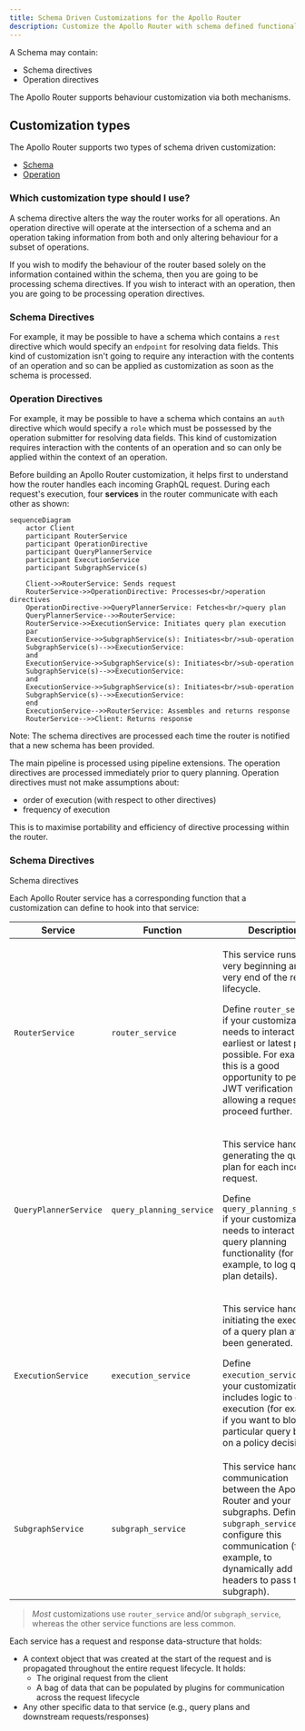 ```yaml
---
title: Schema Driven Customizations for the Apollo Router
description: Customize the Apollo Router with schema defined functionality
---
```


A Schema may contain:
* Schema directives
* Operation directives

The Apollo Router supports behaviour customization via both mechanisms.

## Customization types

The Apollo Router supports two types of schema driven customization:

* [Schema](./schema/)
* [Operation](./operation/)

### Which customization type should I use?

A schema directive alters the way the router works for all operations. An operation directive will operate at the intersection of a schema and an operation taking information from both and only altering behaviour for a subset of operations.

If you wish to modify the behaviour of the router based solely on the information contained within the schema, then you are going to be processing schema directives. If you wish to interact with an operation, then you are going to be processing operation directives.

### Schema Directives

For example, it may be possible to have a schema which contains a `rest` directive which would specify an `endpoint` for resolving data fields. This kind of customization isn't going to require any interaction with the contents of an operation and so can be applied as customization as soon as the schema is processed.

### Operation Directives

For example, it may be possible to have a schema which contains an `auth` directive which would specify a `role` which must be possessed by the operation submitter for resolving data fields. This kind of customization requires interaction with the contents of an operation and so can only be applied within the context of an operation.

Before building an Apollo Router customization, it helps first to understand how the router handles each incoming GraphQL request. During each request's execution, four **services** in the router communicate with each other as shown:

```mermaid
sequenceDiagram
    actor Client
    participant RouterService
    participant OperationDirective
    participant QueryPlannerService
    participant ExecutionService
    participant SubgraphService(s)

    Client->>RouterService: Sends request
    RouterService->>OperationDirective: Processes<br/>operation directives
    OperationDirective->>QueryPlannerService: Fetches<br/>query plan
    QueryPlannerService-->>RouterService: 
    RouterService->>ExecutionService: Initiates query plan execution
    par
    ExecutionService->>SubgraphService(s): Initiates<br/>sub-operation
    SubgraphService(s)-->>ExecutionService: 
    and
    ExecutionService->>SubgraphService(s): Initiates<br/>sub-operation
    SubgraphService(s)-->>ExecutionService: 
    and
    ExecutionService->>SubgraphService(s): Initiates<br/>sub-operation
    SubgraphService(s)-->>ExecutionService: 
    end
    ExecutionService-->>RouterService: Assembles and returns response
    RouterService-->>Client: Returns response
```

Note: The schema directives are processed each time the router is notified that a new schema has been provided.


The main pipeline is processed using pipeline extensions. The operation directives are processed immediately prior to query planning. Operation directives must not make assumptions about:

* order of execution (with respect to other directives)
* frequency of execution

This is to maximise portability and efficiency of directive processing within the router.

### Schema Directives

Schema directives

Each Apollo Router service has a corresponding function that a customization can define to hook into that service:

| Service | Function | Description |
|---------|----------|-------------|
| `RouterService` | `router_service` | <p>This service runs at the very beginning and very end of the request lifecycle.</p><p>Define `router_service` if your customization needs to interact at the earliest or latest point possible. For example, this is a good opportunity to perform JWT verification before allowing a request to proceed further. </p>|
| `QueryPlannerService` | `query_planning_service` | <p>This service handles generating the query plan for each incoming request. </p><p>Define `query_planning_service` if your customization needs to interact with query planning functionality (for example, to log query plan details).</p> |
| `ExecutionService` | `execution_service` | <p>This service handles initiating the execution of a query plan after it's been generated.</p><p>Define `execution_service` if your customization includes logic to govern execution (for example, if you want to block a particular query based on a policy decision).</p>|
| `SubgraphService` | `subgraph_service` | This service handles communication between the Apollo Router and your subgraphs. Define `subgraph_service` to configure this communication (for example, to dynamically add headers to pass to a subgraph). |

> _Most_ customizations use `router_service` and/or `subgraph_service`, whereas the other service functions are less common.

Each service has a request and response data-structure that holds:
* A context object that was created at the start of the request and is propagated throughout the entire request lifecycle. It holds:
    - The original request from the client
    - A bag of data that can be populated by plugins for communication across the request lifecycle
* Any other specific data to that service (e.g., query plans and downstream requests/responses)
